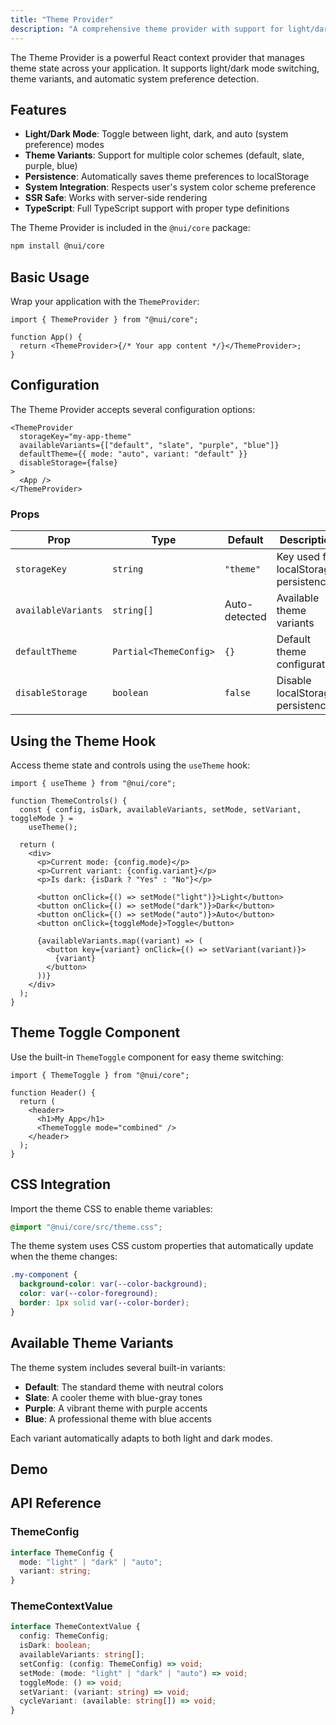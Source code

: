 ```yaml
---
title: "Theme Provider"
description: "A comprehensive theme provider with support for light/dark modes and theme variants."
---
```


The Theme Provider is a powerful React context provider that manages theme state across your application. It supports light/dark mode switching, theme variants, and automatic system preference detection.

## Features

- **Light/Dark Mode**: Toggle between light, dark, and auto (system preference) modes
- **Theme Variants**: Support for multiple color schemes (default, slate, purple, blue)
- **Persistence**: Automatically saves theme preferences to localStorage
- **System Integration**: Respects user's system color scheme preference
- **SSR Safe**: Works with server-side rendering
- **TypeScript**: Full TypeScript support with proper type definitions

The Theme Provider is included in the `@nui/core` package:

```bash
npm install @nui/core
```

## Basic Usage

Wrap your application with the `ThemeProvider`:

```tsx
import { ThemeProvider } from "@nui/core";

function App() {
  return <ThemeProvider>{/* Your app content */}</ThemeProvider>;
}
```

## Configuration

The Theme Provider accepts several configuration options:

```tsx
<ThemeProvider
  storageKey="my-app-theme"
  availableVariants={["default", "slate", "purple", "blue"]}
  defaultTheme={{ mode: "auto", variant: "default" }}
  disableStorage={false}
>
  <App />
</ThemeProvider>
```

### Props

| Prop                | Type                   | Default       | Description                           |
| ------------------- | ---------------------- | ------------- | ------------------------------------- |
| `storageKey`        | `string`               | `"theme"`     | Key used for localStorage persistence |
| `availableVariants` | `string[]`             | Auto-detected | Available theme variants              |
| `defaultTheme`      | `Partial<ThemeConfig>` | `{}`          | Default theme configuration           |
| `disableStorage`    | `boolean`              | `false`       | Disable localStorage persistence      |

## Using the Theme Hook

Access theme state and controls using the `useTheme` hook:

```tsx
import { useTheme } from "@nui/core";

function ThemeControls() {
  const { config, isDark, availableVariants, setMode, setVariant, toggleMode } =
    useTheme();

  return (
    <div>
      <p>Current mode: {config.mode}</p>
      <p>Current variant: {config.variant}</p>
      <p>Is dark: {isDark ? "Yes" : "No"}</p>

      <button onClick={() => setMode("light")}>Light</button>
      <button onClick={() => setMode("dark")}>Dark</button>
      <button onClick={() => setMode("auto")}>Auto</button>
      <button onClick={toggleMode}>Toggle</button>

      {availableVariants.map((variant) => (
        <button key={variant} onClick={() => setVariant(variant)}>
          {variant}
        </button>
      ))}
    </div>
  );
}
```

## Theme Toggle Component

Use the built-in `ThemeToggle` component for easy theme switching:

```tsx
import { ThemeToggle } from "@nui/core";

function Header() {
  return (
    <header>
      <h1>My App</h1>
      <ThemeToggle mode="combined" />
    </header>
  );
}
```

## CSS Integration

Import the theme CSS to enable theme variables:

```css
@import "@nui/core/src/theme.css";
```

The theme system uses CSS custom properties that automatically update when the theme changes:

```css
.my-component {
  background-color: var(--color-background);
  color: var(--color-foreground);
  border: 1px solid var(--color-border);
}
```

## Available Theme Variants

The theme system includes several built-in variants:

- **Default**: The standard theme with neutral colors
- **Slate**: A cooler theme with blue-gray tones
- **Purple**: A vibrant theme with purple accents
- **Blue**: A professional theme with blue accents

Each variant automatically adapts to both light and dark modes.

## Demo

<ThemeDemo />

## API Reference

### ThemeConfig

```typescript
interface ThemeConfig {
  mode: "light" | "dark" | "auto";
  variant: string;
}
```

### ThemeContextValue

```typescript
interface ThemeContextValue {
  config: ThemeConfig;
  isDark: boolean;
  availableVariants: string[];
  setConfig: (config: ThemeConfig) => void;
  setMode: (mode: "light" | "dark" | "auto") => void;
  toggleMode: () => void;
  setVariant: (variant: string) => void;
  cycleVariant: (available: string[]) => void;
}
```
